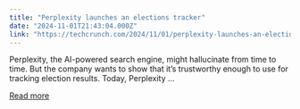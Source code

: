 ```yaml
---
title: "Perplexity launches an elections tracker"
date: "2024-11-01T21:43:04.000Z"
link: "https://techcrunch.com/2024/11/01/perplexity-launches-an-elections-tracker/"
---
```


Perplexity, the AI-powered search engine, might hallucinate from time to time. But the company wants to show that it&#8217;s trustworthy enough to use for tracking election results. Today, Perplexity ...

[Read more](https://techcrunch.com/2024/11/01/perplexity-launches-an-elections-tracker/)
